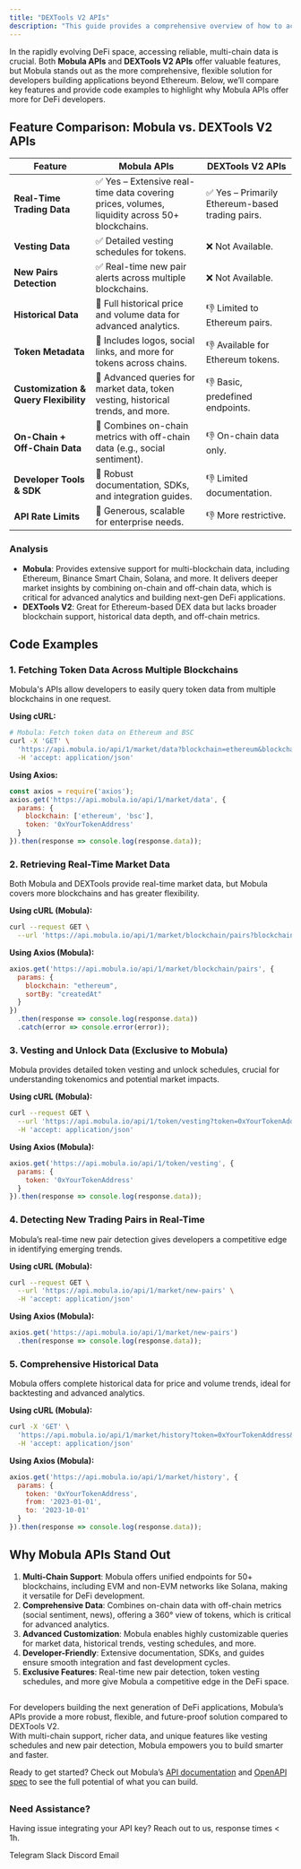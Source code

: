 ```yaml
---
title: "DEXTools V2 APIs"
description: "This guide provides a comprehensive overview of how to access and utilize DEXScreener-like data through Mobula's APIs."
---
```


In the rapidly evolving DeFi space, accessing reliable, multi-chain data is crucial. Both **Mobula APIs** and **DEXTools V2 APIs** offer valuable features, but Mobula stands out as the more comprehensive, flexible solution for developers building applications beyond Ethereum. Below, we’ll compare key features and provide code examples to highlight why Mobula APIs offer more for DeFi developers.

## **Feature Comparison: Mobula vs. DEXTools V2 APIs**

| **Feature** | **Mobula APIs** | **DEXTools V2 APIs** |
| --- | --- | --- |
| **Real-Time Trading Data** | ✅ Yes – Extensive real-time data covering prices, volumes, liquidity across 50+ blockchains. | ✅ Yes – Primarily Ethereum-based trading pairs. |
| **Vesting Data** | ✅ Detailed vesting schedules for tokens. | ❌ Not Available. |
| **New Pairs Detection** | ✅ Real-time new pair alerts across multiple blockchains. | ❌ Not Available. |
| **Historical Data** | 🌟 Full historical price and volume data for advanced analytics. | 👎 Limited to Ethereum pairs. |
| **Token Metadata** | 🌟 Includes logos, social links, and more for tokens across chains. | 👎 Available for Ethereum tokens. |
| **Customization & Query Flexibility** | 🌟 Advanced queries for market data, token vesting, historical trends, and more. | 👎 Basic, predefined endpoints. |
| **On-Chain + Off-Chain Data** | 🌟 Combines on-chain metrics with off-chain data (e.g., social sentiment). | 👎 On-chain data only. |
| **Developer Tools & SDK** | 🌟 Robust documentation, SDKs, and integration guides. | 👎 Limited documentation. |
| **API Rate Limits** | 🌟 Generous, scalable for enterprise needs. | 👎 More restrictive. |

### **Analysis**

- **Mobula**: Provides extensive support for multi-blockchain data, including Ethereum, Binance Smart Chain, Solana, and more. It delivers deeper market insights by combining on-chain and off-chain data, which is critical for advanced analytics and building next-gen DeFi applications.
- **DEXTools V2**: Great for Ethereum-based DEX data but lacks broader blockchain support, historical data depth, and off-chain metrics.

## Code Examples

### **1. Fetching Token Data Across Multiple Blockchains**

Mobula's APIs allow developers to easily query token data from multiple blockchains in one request.

**Using cURL:**

```bash
# Mobula: Fetch token data on Ethereum and BSC
curl -X 'GET' \
  'https://api.mobula.io/api/1/market/data?blockchain=ethereum&blockchain=bsc&token=0xYourTokenAddress' \
  -H 'accept: application/json'
```

**Using Axios:**

```jsx
const axios = require('axios');
axios.get('https://api.mobula.io/api/1/market/data', {
  params: {
    blockchain: ['ethereum', 'bsc'],
    token: '0xYourTokenAddress'
  }
}).then(response => console.log(response.data));
```

### **2. Retrieving Real-Time Market Data**

Both Mobula and DEXTools provide real-time market data, but Mobula covers more blockchains and has greater flexibility.

**Using cURL (Mobula):**

```bash
curl --request GET \
  --url 'https://api.mobula.io/api/1/market/blockchain/pairs?blockchain=ethereum&sortBy=createdAt'
```

**Using Axios (Mobula):**

```jsx
axios.get('https://api.mobula.io/api/1/market/blockchain/pairs', {
  params: {
    blockchain: "ethereum",
    sortBy: "createdAt"
  }
})
  .then(response => console.log(response.data))
  .catch(error => console.error(error));
```

### **3. Vesting and Unlock Data (Exclusive to Mobula)**

Mobula provides detailed token vesting and unlock schedules, crucial for understanding tokenomics and potential market impacts.

**Using cURL (Mobula):**

```bash
curl --request GET \
  --url 'https://api.mobula.io/api/1/token/vesting?token=0xYourTokenAddress' \
  -H 'accept: application/json'
```

**Using Axios (Mobula):**

```jsx
axios.get('https://api.mobula.io/api/1/token/vesting', {
  params: {
    token: '0xYourTokenAddress'
  }
}).then(response => console.log(response.data));
```

### **4. Detecting New Trading Pairs in Real-Time**

Mobula’s real-time new pair detection gives developers a competitive edge in identifying emerging trends.

**Using cURL (Mobula):**

```bash
curl --request GET \
  --url 'https://api.mobula.io/api/1/market/new-pairs' \
  -H 'accept: application/json'
```

**Using Axios (Mobula):**

```jsx
axios.get('https://api.mobula.io/api/1/market/new-pairs')
  .then(response => console.log(response.data));
```

### **5. Comprehensive Historical Data**

Mobula offers complete historical data for price and volume trends, ideal for backtesting and advanced analytics.

**Using cURL (Mobula):**

```bash
curl -X 'GET' \
  'https://api.mobula.io/api/1/market/history?token=0xYourTokenAddress&from=2023-01-01&to=2023-10-01' \
  -H 'accept: application/json'
```

**Using Axios (Mobula):**

```jsx
axios.get('https://api.mobula.io/api/1/market/history', {
  params: {
    token: '0xYourTokenAddress',
    from: '2023-01-01',
    to: '2023-10-01'
  }
}).then(response => console.log(response.data));
```

## **Why Mobula APIs Stand Out**

1. **Multi-Chain Support**: Mobula offers unified endpoints for 50+ blockchains, including EVM and non-EVM networks like Solana, making it versatile for DeFi development.
2. **Comprehensive Data**: Combines on-chain data with off-chain metrics (social sentiment, news), offering a 360° view of tokens, which is critical for advanced analytics.
3. **Advanced Customization**: Mobula enables highly customizable queries for market data, historical trends, vesting schedules, and more.
4. **Developer-Friendly**: Extensive documentation, SDKs, and guides ensure smooth integration and fast development cycles.
5. **Exclusive Features**: Real-time new pair detection, token vesting schedules, and more give Mobula a competitive edge in the DeFi space.

##  
##  

For developers building the next generation of DeFi applications, Mobula’s APIs provide a more robust, flexible, and future-proof solution compared to DEXTools V2.  
With multi-chain support, richer data, and unique features like vesting schedules and new pair detection, Mobula empowers you to build smarter and faster.

Ready to get started? Check out Mobula’s [API documentation](https://docs.mobula.io/) and [OpenAPI spec](https://github.com/MobulaFi/mobula-api-docs/blob/main/rest-api-reference/openapi.yaml) to see the full potential of what you can build.

##  
##  

### Need Assistance?

Having issue integrating your API key? Reach out to us, response times < 1h.

<CardGroup>
  <Card title="Support" icon="Telegram" href="https://t.me/MobulaConnectBot">
    Telegram
  </Card>
  <Card title="Support" icon="Slack" href="https://join.slack.com/t/mobulaapi/shared_invite/zt-29zrrpjnl-I0tyD73sy7zKy8q~KLL3Ug">
    Slack
  </Card>
  <Card title="Support" icon="Discord" href="https://discord.gg/JVT7xKm3AD">
    Discord
  </Card>
  <Card title="Email Support" icon="envelope" href="mailto:contact@mobulalabs.org">
    Email
  </Card>
</CardGroup>
